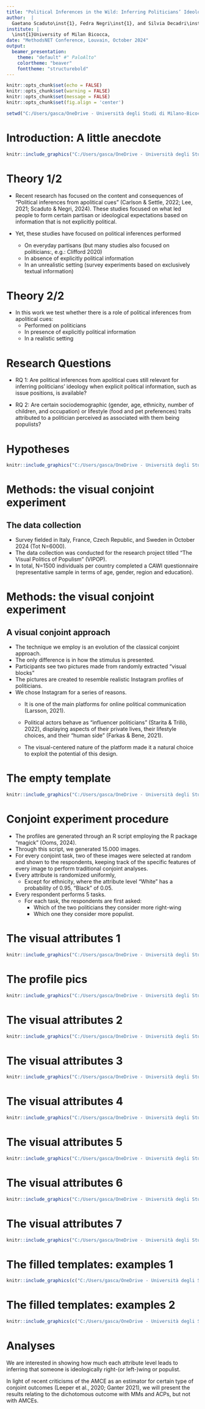 ```yaml
---
title: "Political Inferences in the Wild: Inferring Politicians’ Ideology from Apolitical Cues with Explicit Political Information. A visual conjoint approach"
author:  |
  Gaetano Scaduto\inst{1}, Fedra Negri\inst{1}, and Silvia Decadri\inst{1}
institute: |
  \inst{1}University of Milan Bicocca,
date: "MethodsNET Conference, Louvain, October 2024"
output: 
  beamer_presentation:
    theme: "default" #" PaloAlto"
    colortheme: "beaver"
    fonttheme: "structurebold"
---
```


```r
knitr::opts_chunk$set(echo = FALSE)
knitr::opts_chunk$set(warning = FALSE)
knitr::opts_chunk$set(message = FALSE)
knitr::opts_chunk$set(fig.align = 'center')

```

```r
setwd("C:/Users/gasca/OneDrive - Università degli Studi di Milano-Bicocca/Dottorato/VIPOP/visual_conjoint_experiment/Presentation/")
```

# Introduction: A little anecdote

```r
knitr::include_graphics("C:/Users/gasca/OneDrive - Università degli Studi di Milano-Bicocca/Dottorato/VIPOP/visual_conjoint_experiment/Presentation/images/usha.jpg")
```

# Theory 1/2

-   Recent research has focused on the content and consequences of "Political inferences from apolitical cues" (Carlson & Settle, 2022; Lee, 2021; Scaduto & Negri, 2024). These studies focused on what led people to form certain partisan or ideological expectations based on information that is not explicitly political. 

-   Yet, these studies have focused on political inferences performed
    -   On everyday partisans (but many studies also focused on politicians:, e.g.: Clifford 2020)
    -   In absence of explicitly political information
    -   In an unrealistic setting (survey experiments based on exclusively textual information)
    
# Theory 2/2

-   In this work we test whether there is a role of political inferences from apolitical cues:
    -   Performed on politicians 
    -   In presence of explicitly political information 
    -   In a realistic setting 
    
# Research Questions

- RQ 1: Are political inferences from apolitical cues still relevant for inferring politicians’ ideology when explicit political information, such as issue positions, is available?

- RQ 2: Are certain sociodemographic (gender, age, ethnicity, number of children, and occupation) or lifestyle (food and pet preferences) traits attributed to a politician perceived as associated with them being populists?

# Hypotheses

```r
knitr::include_graphics("C:/Users/gasca/OneDrive - Università degli Studi di Milano-Bicocca/Dottorato/VIPOP/visual_conjoint_experiment/Presentation/images/hyp.png")
```

# Methods: the visual conjoint experiment

## The data collection

-   Survey fielded in Italy, France, Czech Republic, and Sweden in October 2024 (Tot N=6000).
-   The data collection was conducted for the research project titled “The Visual Politics of Populism” (VIPOP).
-   In total, N=1500 individuals per country completed a CAWI questionnaire (representative sample in terms of age, gender, region and education).

# Methods: the visual conjoint experiment

## A visual conjoint approach

-   The technique we employ is an evolution of the classical conjoint approach.
-   The only difference is in how the stimulus is presented.
-   Participants see two pictures made from randomly extracted “visual blocks”
-   The pictures are created to resemble realistic Instagram profiles of politicians.
-   We chose Instagram for a series of reasons.
    -   It is one of the main platforms for online political communication (Larsson, 2021).

    -   Political actors behave as “influencer politicians” (Starita & Trillò, 2022), displaying aspects of their private lives, their lifestyle choices, and their “human side” (Farkas & Bene, 2021).

    -   The visual-centered nature of the platform made it a natural choice to exploit the potential of this design.

# The empty template


```r
knitr::include_graphics("C:/Users/gasca/OneDrive - Università degli Studi di Milano-Bicocca/Dottorato/VIPOP/visual_conjoint_experiment/Presentation/images/template.png")
```


# Conjoint experiment procedure

-   The profiles are generated through an R script employing the R package “magick” (Ooms, 2024).
-   Through this script, we generated 15.000 images.
-   For every conjoint task, two of these images were selected at random and shown to the respondents, keeping track of the specific features of every image to perform traditional conjoint analyses.
-   Every attribute is randomized uniformly,
    -   Except for ethnicity, where the attribute level "White" has a probability of 0.95, "Black" of 0.05.
-   Every respondent performs 5 tasks.
    -   For each task, the respondents are first asked:
        -   Which of the two politicians they consider more right-wing
        -   Which one they consider more populist.

# The visual attributes 1

```r
knitr::include_graphics("C:/Users/gasca/OneDrive - Università degli Studi di Milano-Bicocca/Dottorato/VIPOP/visual_conjoint_experiment/Presentation/images/attributes1.png")
```
# The profile pics

```r
knitr::include_graphics("C:/Users/gasca/OneDrive - Università degli Studi di Milano-Bicocca/Dottorato/VIPOP/visual_conjoint_experiment/Presentation/images/attributes2.png")
```

# The visual attributes 2

```r
knitr::include_graphics("C:/Users/gasca/OneDrive - Università degli Studi di Milano-Bicocca/Dottorato/VIPOP/visual_conjoint_experiment/Presentation/images/attributes3.png")
```

# The visual attributes 3

```r
knitr::include_graphics("C:/Users/gasca/OneDrive - Università degli Studi di Milano-Bicocca/Dottorato/VIPOP/visual_conjoint_experiment/Presentation/images/attributes4.png")
```

# The visual attributes 4

```r
knitr::include_graphics("C:/Users/gasca/OneDrive - Università degli Studi di Milano-Bicocca/Dottorato/VIPOP/visual_conjoint_experiment/Presentation/images/attributes5.png")
```

# The visual attributes 5

```r
knitr::include_graphics("C:/Users/gasca/OneDrive - Università degli Studi di Milano-Bicocca/Dottorato/VIPOP/visual_conjoint_experiment/Presentation/images/attributes6.png")
```

# The visual attributes 6

```r
knitr::include_graphics("C:/Users/gasca/OneDrive - Università degli Studi di Milano-Bicocca/Dottorato/VIPOP/visual_conjoint_experiment/Presentation/images/attributes8.png")
```

# The visual attributes 7

```r
knitr::include_graphics("C:/Users/gasca/OneDrive - Università degli Studi di Milano-Bicocca/Dottorato/VIPOP/visual_conjoint_experiment/Presentation/images/attributes7.png")
```

# The filled templates: examples 1

```r
knitr::include_graphics(c("C:/Users/gasca/OneDrive - Università degli Studi di Milano-Bicocca/Dottorato/VIPOP/visual_conjoint_experiment/Presentation/images/IT/ex1.png", "C:/Users/gasca/OneDrive - Università degli Studi di Milano-Bicocca/Dottorato/VIPOP/visual_conjoint_experiment/Presentation/images/IT/ex2.png"))
```


# The filled templates: examples 2

```r
knitr::include_graphics(c("C:/Users/gasca/OneDrive - Università degli Studi di Milano-Bicocca/Dottorato/VIPOP/visual_conjoint_experiment/Presentation/images/IT/ex3.png", "C:/Users/gasca/OneDrive - Università degli Studi di Milano-Bicocca/Dottorato/VIPOP/visual_conjoint_experiment/Presentation/images/IT/ex4.png"))
```

# Analyses

We are interested in showing how much each attribute level leads to inferring that someone is ideologically right-(or left-)wing or populist.

In light of recent criticisms of the AMCE as an estimator for certain type of conjoint outcomes (Leeper et al., 2020; Ganter 2021), we will present the results relating to the dichotomous outcome with MMs and ACPs, but not with AMCEs.
